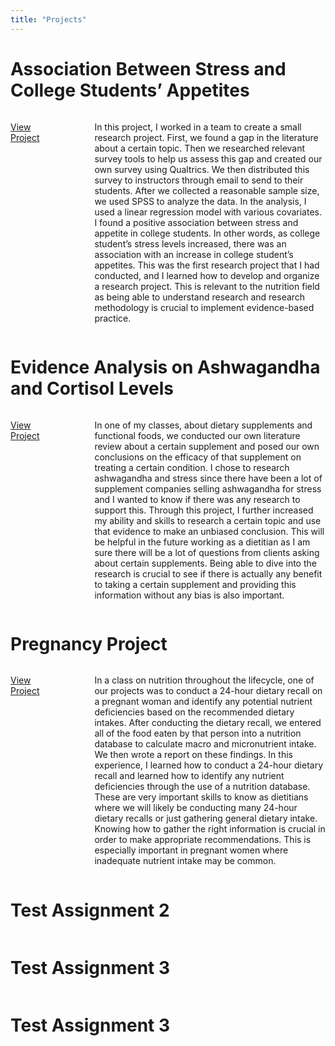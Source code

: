 ```yaml
---
title: "Projects"
---
```



# Association Between Stress and College Students' Appetites

::: columns
::: {.column width="15%"}

[View Project](Association Between Stress and College Students' Appetites.pdf)
:::

::: {.column width="5%"}

:::

::: {.column width="80%"}

In this project, I worked in a team to create a small research project. First, we found a gap in the literature about a certain topic. Then we researched relevant survey tools to help us assess this gap and created our own survey using Qualtrics. We then distributed this survey to instructors through email to send to their students. After we collected a reasonable sample size, we used SPSS to analyze the data. In the analysis, I used a linear regression model with various covariates. I found a positive association between stress and appetite in college students. In other words, as college student’s stress levels increased, there was an association with an increase in college student’s appetites. This was the first research project that I had conducted, and I learned how to develop and organize a research project. This is relevant to the nutrition field as being able to understand research and research methodology is crucial to implement evidence-based practice. 

:::
:::





# Evidence Analysis on Ashwagandha and Cortisol Levels 

::: columns
::: {.column width="15%"}

[View Project](Evidence Analysis on Ashwagandha and Cortisol Levels.pdf)


:::

::: {.column width="5%"}

:::

::: {.column width="80%"}

In one of my classes, about dietary supplements and functional foods, we conducted our own literature review about a certain supplement and posed our own conclusions on the efficacy of that supplement on treating a certain condition. I chose to research ashwagandha and stress since there have been a lot of supplement companies selling ashwagandha for stress and I wanted to know if there was any research to support this. Through this project, I further increased my ability and skills to research a certain topic and use that evidence to make an unbiased conclusion. This will be helpful in the future working as a dietitian as I am sure there will be a lot of questions from clients asking about certain supplements. Being able to dive into the research is crucial to see if there is actually any benefit to taking a certain supplement and providing this information without any bias is also important.

:::
:::






# Pregnancy Project

::: columns
::: {.column width="15%"}

[View Project](Pregnancy Project.pdf)

:::

::: {.column width="5%"}

:::

::: {.column width="80%"}

In a class on nutrition throughout the lifecycle, one of our projects was to conduct a 24-hour dietary recall on a pregnant woman and identify any potential nutrient deficiencies based on the recommended dietary intakes. After conducting the dietary recall, we entered all of the food eaten by that person into a nutrition database to calculate macro and micronutrient intake. We then wrote a report on these findings. In this experience, I learned how to conduct a 24-hour dietary recall and learned how to identify any nutrient deficiencies through the use of a nutrition database. These are very important skills to know as dietitians where we will likely be conducting many 24-hour dietary recalls or just gathering general dietary intake. Knowing how to gather the right information is crucial in order to make appropriate recommendations. This is especially important in pregnant women where inadequate nutrient intake may be common.

:::
:::



# Test Assignment 2

::: columns
::: {.column width="15%"}

:::

::: {.column width="5%"}

:::

::: {.column width="80%"}

:::
:::


# Test Assignment 3
::: columns
::: {.column width="15%"}

:::

::: {.column width="5%"}

:::

::: {.column width="80%"}

:::
:::






# Test Assignment 3
::: columns
::: {.column width="15%"}

:::

::: {.column width="5%"}

:::

::: {.column width="80%"}

:::
:::






